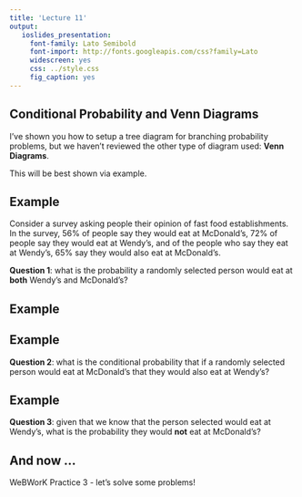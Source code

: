 ```yaml
---
title: 'Lecture 11'
output:
   ioslides_presentation:
     font-family: Lato Semibold
     font-import: http://fonts.googleapis.com/css?family=Lato
     widescreen: yes
     css: ../style.css
     fig_caption: yes
---
```

<style>
citation {
  font-size: 4px;
}
</style>

<!--  Version 1.0-0

      This version of the slides is taken directly from Mine Çetinkaya-Rundel's lecture slides
      posted on OpenIntro.org in PDF (LaTeX) format, and moved to Rmd. Topic is Chapter 2-1 and 2-2
      of OpenIntro Statistics, Probability, introduction through Bayes'.
      
      A large part of the HTML/CSS formatting is janky, and could be cleaned up. Feel free to issue a 
      pull request if you love HTML and CSS and want to fix this up.
      
      - wburr, Sept 28, 2018
-->

<!-- this is the knitr block to import a figure with some precision. Could just use HTML ...
<center>
```r
knitr::include_graphics("fig/fig_1_7_boxplots.png")
```
</center>-->

## Conditional Probability and Venn Diagrams

I've shown you how to setup a tree diagram for branching probability problems, but we haven't reviewed
the other type of diagram used: **Venn Diagrams**.

This will be best shown via example.

## Example

Consider a survey asking people their opinion of fast food establishments. In the survey,
56\% of people say they would eat at McDonald's, 72\% of people say they would eat at Wendy's,
and of the people who say they eat at Wendy's, 65\% say they would also eat at McDonald's.

**Question 1**: what is the probability a randomly selected person would eat at **both** Wendy's
and McDonald's?

## Example



## Example

**Question 2**: what is the conditional probability that if a randomly selected person would eat
at McDonald's that they would also eat at Wendy's?


## Example

**Question 3**: given that we know that the person selected would eat at Wendy's, what is the probability
they would **not** eat at McDonald's?

## And now ...

WeBWorK Practice 3 - let's solve some problems!
